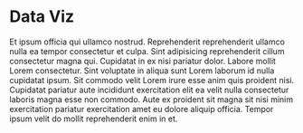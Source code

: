 # Data Viz {-}

Et ipsum officia qui ullamco nostrud. Reprehenderit reprehenderit ullamco nulla ea tempor consectetur et culpa. Sint adipisicing reprehenderit cillum consectetur magna qui. Cupidatat in ex nisi pariatur dolor. Labore mollit Lorem consectetur. Sint voluptate in aliqua sunt Lorem laborum id nulla cupidatat ipsum. Sit commodo velit Lorem irure esse anim quis proident nisi. Cupidatat pariatur aute incididunt exercitation elit ea velit nulla consectetur laboris magna esse non commodo. Aute ex proident sit magna sit nisi minim exercitation pariatur exercitation amet eu dolore aliquip officia. Tempor ipsum velit do mollit reprehenderit enim in et.